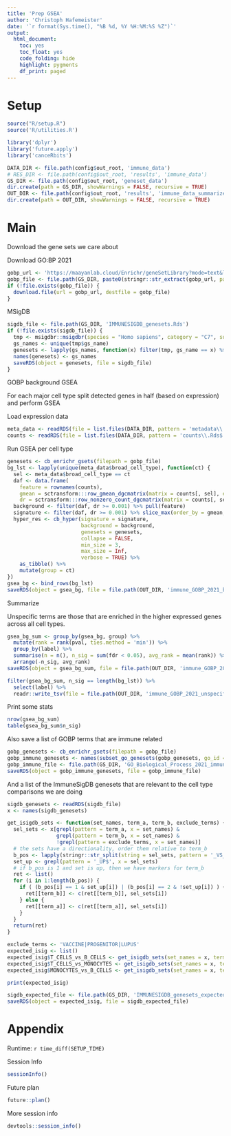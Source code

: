 ```yaml
---
title: 'Prep GSEA'
author: 'Christoph Hafemeister'
date: '`r format(Sys.time(), "%B %d, %Y %H:%M:%S %Z")`'
output:
  html_document: 
    toc: yes
    toc_float: yes
    code_folding: hide
    highlight: pygments
    df_print: paged
---
```


# Setup

```r
source("R/setup.R")
source('R/utilities.R')

library('dplyr')
library('future.apply')
library('canceRbits')

DATA_DIR <- file.path(config$out_root, 'immune_data')
# RES_DIR <- file.path(config$out_root, 'results', 'immune_data')
GS_DIR <- file.path(config$out_root, 'geneset_data')
dir.create(path = GS_DIR, showWarnings = FALSE, recursive = TRUE)
OUT_DIR <- file.path(config$out_root, 'results', 'immune_data_summarized')
dir.create(path = OUT_DIR, showWarnings = FALSE, recursive = TRUE)
```

# Main

Download the gene sets we care about

Download GO:BP 2021 
```r
gobp_url <- 'https://maayanlab.cloud/Enrichr/geneSetLibrary?mode=text&libraryName=GO_Biological_Process_2021'
gobp_file <- file.path(GS_DIR, paste0(stringr::str_extract(gobp_url, pattern = '[^=]+$'), '.tsv'))
if (!file.exists(gobp_file)) {
  download.file(url = gobp_url, destfile = gobp_file)
}
```

MSigDB
```r
sigdb_file <- file.path(GS_DIR, 'IMMUNESIGDB_genesets.Rds')
if (!file.exists(sigdb_file)) {
  tmp <- msigdbr::msigdbr(species = "Homo sapiens", category = "C7", subcategory = "IMMUNESIGDB")
  gs_names <- unique(tmp$gs_name)
  genesets <- lapply(gs_names, function(x) filter(tmp, gs_name == x) %>% pull(human_gene_symbol))
  names(genesets) <- gs_names
  saveRDS(object = genesets, file = sigdb_file)
}
```

GOBP background GSEA

For each major cell type split detected genes in half (based on expression) and perform GSEA

Load expression data
```r
meta_data <- readRDS(file = list.files(DATA_DIR, pattern = 'metadata\\.Rds$', full.names = TRUE))
counts <- readRDS(file = list.files(DATA_DIR, pattern = 'counts\\.Rds$', full.names = TRUE))
```

Run GSEA per cell type
```r
genesets <- cb_enrichr_gsets(filepath = gobp_file)
bg_lst <- lapply(unique(meta_data$broad_cell_type), function(ct) {
  sel <- meta_data$broad_cell_type == ct
  daf <- data.frame(
    feature = rownames(counts),
    gmean = sctransform:::row_gmean_dgcmatrix(matrix = counts[, sel], eps = 1),
    dr = sctransform:::row_nonzero_count_dgcmatrix(matrix = counts[, sel]) / sum(sel))
  background <- filter(daf, dr >= 0.001) %>% pull(feature)
  signature <- filter(daf, dr >= 0.001) %>% slice_max(order_by = gmean, prop = 0.5, with_ties = FALSE) %>% pull(feature)
  hyper_res <- cb_hyper(signature = signature, 
                        background = background, 
                        genesets = genesets, 
                        collapse = FALSE, 
                        min_size = 3, 
                        max_size = Inf, 
                        verbose = TRUE) %>%
    as_tibble() %>%
    mutate(group = ct)
})
gsea_bg <- bind_rows(bg_lst)
saveRDS(object = gsea_bg, file = file.path(OUT_DIR, 'immune_GOBP_2021_background.Rds'))
```

Summarize

Unspecific terms are those that are enriched in the higher expressed genes across all cell types.
```r
gsea_bg_sum <- group_by(gsea_bg, group) %>%
  mutate(rank = rank(pval, ties.method = 'min')) %>%
  group_by(label) %>%
  summarise(n = n(), n_sig = sum(fdr < 0.05), avg_rank = mean(rank)) %>%
  arrange(-n_sig, avg_rank)
saveRDS(object = gsea_bg_sum, file = file.path(OUT_DIR, 'immune_GOBP_2021_background_summary.Rds'))

filter(gsea_bg_sum, n_sig == length(bg_lst)) %>%
  select(label) %>%
  readr::write_tsv(file = file.path(OUT_DIR, 'immune_GOBP_2021_unspecific_terms.tsv'), quote = 'none', col_names = FALSE)
```

Print some stats
```r
nrow(gsea_bg_sum)
table(gsea_bg_sum$n_sig)
```

Also save a list of GOBP terms that are immune related
```r
gobp_genesets <- cb_enrichr_gsets(filepath = gobp_file)
gobp_immune_genesets <- names(subset_go_genesets(gobp_genesets, go_id = 'GO:0002376'))
gobp_immune_file <- file.path(GS_DIR, 'GO_Biological_Process_2021_immune.Rds')
saveRDS(object = gobp_immune_genesets, file = gobp_immune_file)
```

And a list of the ImmuneSigDB genesets that are relevant to the cell type comparisons we are doing

```r
sigdb_genesets <- readRDS(sigdb_file)
x <- names(sigdb_genesets)

get_isigdb_sets <- function(set_names, term_a, term_b, exclude_terms) {
  sel_sets <- x[grepl(pattern = term_a, x = set_names) & 
                grepl(pattern = term_b, x = set_names) & 
                !grepl(pattern = exclude_terms, x = set_names)]
  # the sets have a directionality, order them relative to term_b
  b_pos <- lapply(stringr::str_split(string = sel_sets, pattern = '_VS_'), function(x) which(grepl(pattern = term_b, x = x)))
  set_up <- grepl(pattern = '_UP$', x = sel_sets)
  # if b_pos is 1 and set is up, then we have markers for term_b
  ret <- list()
  for (i in 1:length(b_pos)) {
    if ( (b_pos[i] == 1 & set_up[i]) | (b_pos[i] == 2 & !set_up[i]) ) {
      ret[[term_b]] <- c(ret[[term_b]], sel_sets[i])
    } else {
      ret[[term_a]] <- c(ret[[term_a]], sel_sets[i])
    }
  }
  return(ret)
}

exclude_terms <- 'VACCINE|PROGENITOR|LUPUS'
expected_isig <- list()
expected_isig$T_CELLS_vs_B_CELLS <- get_isigdb_sets(set_names = x, term_a = 'BCELL', term_b = 'TCELL', exclude_terms = exclude_terms)
expected_isig$T_CELLS_vs_MONOCYTES <- get_isigdb_sets(set_names = x, term_a = 'TCELL', term_b = 'MONOCYTE', exclude_terms = exclude_terms)
expected_isig$MONOCYTES_vs_B_CELLS <- get_isigdb_sets(set_names = x, term_a = 'MONOCYTE', term_b = 'BCELL', exclude_terms = exclude_terms)

print(expected_isig)

sigdb_expected_file <- file.path(GS_DIR, 'IMMUNESIGDB_genesets_expected.Rds')
saveRDS(object = expected_isig, file = sigdb_expected_file)
```


# Appendix

Runtime: `r time_diff(SETUP_TIME)`

Session Info
```r
sessionInfo()
```

Future plan
```r
future::plan()
```

More session info
```r
devtools::session_info()
```
